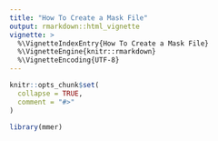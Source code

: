 ```yaml
---
title: "How To Create a Mask File"
output: rmarkdown::html_vignette
vignette: >
  %\VignetteIndexEntry{How To Create a Mask File}
  %\VignetteEngine{knitr::rmarkdown}
  %\VignetteEncoding{UTF-8}
---
```


```r
knitr::opts_chunk$set(
  collapse = TRUE,
  comment = "#>"
)
```

```r
library(mmer)
```
